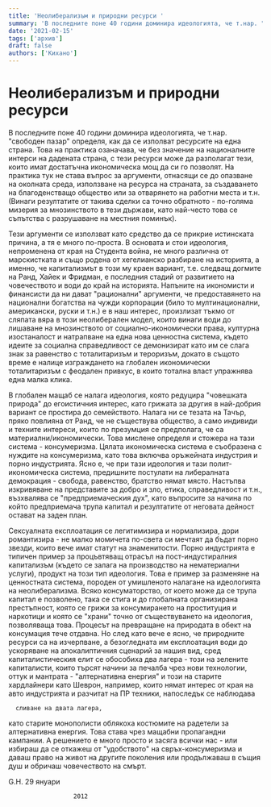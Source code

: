 ```yaml
---
title: 'Неолиберализъм и природни ресурси '
summary: 'В последните поне 40 години доминира идеологията, че т.нар. "свободен пазар" определя, как да се изполват ресурсите на една страна. Това на практика...'
date: '2021-02-15'
tags: ['архив']
draft: false
authors: ['Кихано']
---
```


# Неолиберализъм и природни ресурси

В последните поне 40 години доминира идеологията, че
т.нар. "свободен пазар" определя, как да се изполват ресурсите на една страна.
Това на практика озаначава, че без значение на националните интерси на дадената
страна, с тези ресурси може да разполагат тези, които имат достатъчна
икономическа мощ да си го позволят. На практика тук не става въпрос за
аргументи, отнасящи се до опазване на околната среда, използване на ресурса на
страната, за създаването на благоденстващо общество или за отварянето на работни
места и т.н. (Винаги резултатите от такива сделки са точно обратното - по-голяма
мизерия за мнозинството в тези държави, като най-често това се съпътства с
разрушаване на местния поминък).

Тези аргументи се използват като средство
да се прикрие истинската причина, а тя е много по-проста. В основата и стои
идеология, непроменена от края на Студента война, не много различна от
марскистката и също родена от хегелианско разбиране на историята, а именно, че
капитализмът в този му краен вариант, т.е. следващ догмите на Ранд, Хайек и
Фридман, е последния стадий от развитието на човечеството и води до край на
историята. Напъните на икономисти и финансисти да ни дават "рационални"
аргументи, че предоставянето на национални богатства на чужди корпорации (било
то мултинационални, американски, руски и т.н.) е в наш интерес, произлизат тъкмо
от сляпата вяра в този неолиберален модел, които винаги води до лишаване на
мнозинството от социално-икономически права, културна изостаналост и натрапване
на една нова ценностна система, където идеите за социална справедливост се
демонизират като им се слага знак за равенство с тоталитаризъм и тероризъм,
докато в същото време е налице изграждането на глобален икономически
тоталитаризъм с феодален привкус, в които тотална власт упражнява една малка
клика.

В глобален мащаб се налага идеология, която редуцира "човешката
природа" до егоистичния интерес, като грижата за другия в най-добрия вариант се
простира до семейството. Налага ни се тезата на Тачър, пряко повлияна от Ранд,
че не съществува общество, а само индивиди и техните интереси, които по
презумция се предполага, че са материални/икономически. Това мислене определя и
стожера на тази система - консумеризма. Цялата икономическа система е съобразена
с нуждите на консумеризма, като това включва оръжейната индустрия и порно
индустрията. Ясно е, че при тази идеология и тази полит-икономическа система,
предишните постулати на либералната демокрация - свобода, равенство, братство
нямат място. Настъпва изкривяване на представите за добро и зло, етика,
справедливост и т.н., възхвалява се "предприемаческия дух", като въпросите за
начина по който предприемача трупа капитал и резултатите от неговата дейност
остават на заден план.

Сексуалната експлоатация се легитимизира и
нормализира, дори романтизира - не малко момичета по-света си мечтаят да бъдат
порно звезди, които вече имат статут на знаменитости. Порно индустрията е
типичен пример за процъвтяващ отрасъл на пост-индустиралния капитализъм (където
се залага на производство на нематериални услуги), продукт на този тип
идеология. Това е пример за разменяне на ценностната система, породен от
умишленото налагане на идеологията на неолиберализма. Всяко консуматорство, от
което може да се трупа капитал е позволено, така се стига и до глобалната
организирана престъпност, която се грижи за консумирането на проституция и
наркотици и която се "храни" точно от съществуването на идеология, позволяваща
това. Процесът на превращане на природата в обект на консумация тече отдавна. Но
след като вече е ясно, че природните ресурси са на изчерпване, а безогледната им
експлоатация води до ускоряване на апокалиптичния сценарий за нашия вид, сред
капиталистическия елит се обособиха два лагера - този на зелените капиталисти,
които търсят начини за печалба чрез нови технологии, оттук и мантрата -
"алтернативна енергия" и този на старите хардлайнери като Шеврон, например,
които нямат интерес от края на авто индустрията и разчитат на ПР техники,
напоследък се наблюдава

      сливане на двата лагера,

като старите монополисти облякоха костюмите на радетели за алтернативна енергия. Това става чрез мащабни пропагандни
кампании. А решението е много просто и засяга всички нас - или
избираш да се откажеш от "удобството" на свръх-консумеризма и даваш право на живот на другите поколения или продължаваш в същия душ и обричаш човечеството на смърт.

G.H. 29 януари

                      2012
